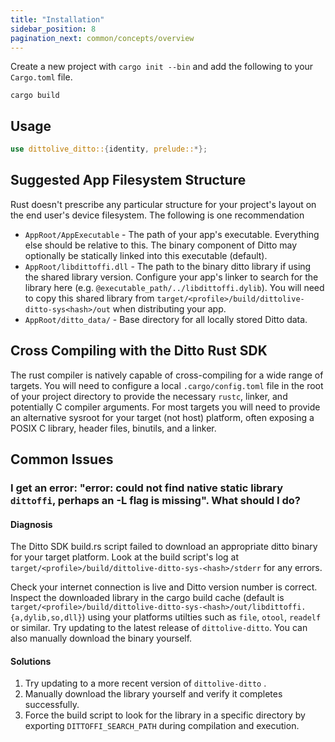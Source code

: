 ```yaml
---
title: "Installation"
sidebar_position: 8
pagination_next: common/concepts/overview
---
```


Create a new project with `cargo init --bin` and add the following to your `Cargo.toml` file.

<InstallCode framework="rustsdk" />

```console
cargo build
```

## Usage

```rust
use dittolive_ditto::{identity, prelude::*};
```

<Snippet name='online-playground' language='rust' />

## Suggested App Filesystem Structure

Rust doesn't prescribe any particular structure for your project's layout on the end user's device filesystem. The following is one recommendation

* `AppRoot/AppExecutable` - The path of your app's executable. Everything else should be relative to this. The binary component of Ditto may optionally be statically linked into this executable (default).
* `AppRoot/libdittoffi.dll` -  The path to the binary ditto library if using the shared library version. Configure your app's linker to search for the library here (e.g. `@executable_path/../libdittoffi.dylib`). You will need to copy this shared library from `target/<profile>/build/dittolive-ditto-sys<hash>/out` when distributing your app.
* `AppRoot/ditto_data/` - Base directory for all locally stored Ditto data.


## Cross Compiling with the Ditto Rust SDK

The rust compiler is natively capable of cross-compiling for a wide range of targets. You will need to configure a local `.cargo/config.toml` file in the root of your project directory to provide the necessary `rustc`, linker, and potentially C compiler arguments. For most targets you will need to provide an alternative sysroot for your target (not host) platform, often exposing a POSIX C library, header files, binutils, and a linker.

## Common Issues

### I get an error: "error: could not find native static library `dittoffi`, perhaps an -L flag is missing". What should I do?

#### Diagnosis
The Ditto SDK build.rs script failed to download an appropriate ditto binary for your target platform.  Look at the build script's log at `target/<profile>/build/dittolive-ditto-sys-<hash>/stderr` for any errors.

Check your internet connection is live and Ditto version number is correct. Inspect the downloaded library in the cargo build cache (default is `target/<profile>/build/dittolive-ditto-sys-<hash>/out/libdittoffi.{a,dylib,so,dll}`) using your platforms utilties such as `file`, `otool`, `readelf` or similar. Try updating to the latest release of `dittolive-ditto`. You can also manually download the binary yourself.


#### Solutions

1. Try updating to a more recent version of `dittolive-ditto` .
2. Manually download the library yourself and verify it completes successfully.
3. Force the build script to look for the library in a specific directory by exporting `DITTOFFI_SEARCH_PATH` during compilation and execution.
